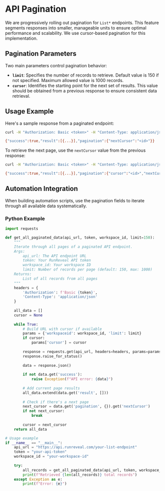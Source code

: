 # API Pagination

We are progressively rolling out pagination for `List*` endpoints. This feature segments responses into smaller, manageable units to ensure optimal performance and scalability. We use cursor-based pagination for this implementation.

## Pagination Parameters

Two main parameters control pagination behavior:

- **`limit`**: Specifies the number of records to retrieve. Default value is 150 if not specified. Maximum allowed value is 1000 records.
- **`cursor`**: Identifies the starting point for the next set of results. This value should be obtained from a previous response to ensure consistent data retrieval.

## Usage Example

Here's a sample response from a paginated endpoint:

```bash
curl -H "Authorization: Basic <token>" -H "Content-Type: application/json" "https://api.runreveal.com/..."

{"success":true,"result":[{...}],"pagination":{"nextCursor":"<id>"}}
```

To retrieve the next page, use the `nextCursor` value from the previous response:

```bash
curl -H "Authorization: Basic <token>" -H "Content-Type: application/json" "https://api.runreveal.com/...?cursor=<cursor>&<other_args>"

{"success":true,"result":[{...}],"pagination":{"cursor":"<id>","nextCursor":"<id2>"}}
```

## Automation Integration

When building automation scripts, use the pagination fields to iterate through all available data systematically.

### Python Example

```python
import requests

def get_all_paginated_data(api_url, token, workspace_id, limit=150):
    """
    Iterate through all pages of a paginated API endpoint.
    Args:
        api_url: The API endpoint URL
        token: Your RunReveal API token
        workspace_id: Your workspace ID
        limit: Number of records per page (default: 150, max: 1000)
    Returns:
        List of all records from all pages
    """
    headers = {
        'Authorization': f'Basic {token}',
        'Content-Type': 'application/json'
    }
    
    all_data = []
    cursor = None
    
    while True:
        # Build URL with cursor if available
        params = {'workspaceid': workspace_id, 'limit': limit}
        if cursor:
            params['cursor'] = cursor
            
        response = requests.get(api_url, headers=headers, params=params)
        response.raise_for_status()
        
        data = response.json()
        
        if not data.get('success'):
            raise Exception(f"API error: {data}")
            
        # Add current page results
        all_data.extend(data.get('result', []))
        
        # Check if there's a next page
        next_cursor = data.get('pagination', {}).get('nextCursor')
        if not next_cursor:
            break
            
        cursor = next_cursor
    return all_data

# Usage example
if __name__ == "__main__":
    api_url = "https://api.runreveal.com/your-list-endpoint"
    token = "your-api-token"
    workspace_id = "your-workspace-id"
    
    try:
        all_records = get_all_paginated_data(api_url, token, workspace_id)
        print(f"Retrieved {len(all_records)} total records")
    except Exception as e:
        print(f"Error: {e}")
```
